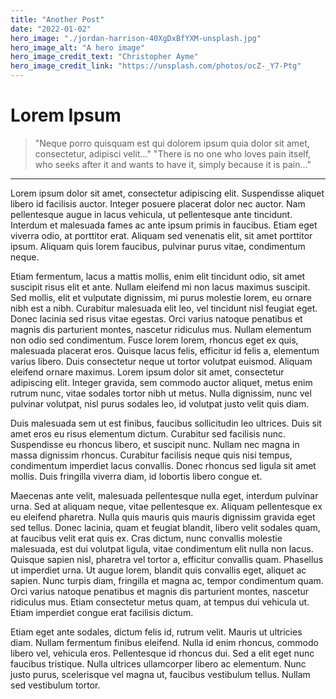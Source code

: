 ```yaml
---
title: "Another Post"
date: "2022-01-02"
hero_image: "./jordan-harrison-40XgDxBfYXM-unsplash.jpg"
hero_image_alt: "A hero image"
hero_image_credit_text: "Christopher Ayme"
hero_image_credit_link: "https://unsplash.com/photos/ocZ-_Y7-Ptg"
---
```

# Lorem Ipsum

> "Neque porro quisquam est qui dolorem ipsum quia dolor sit amet, consectetur, adipisci velit..."
> "There is no one who loves pain itself, who seeks after it and wants to have it, simply because it is pain..."

---


Lorem ipsum dolor sit amet, consectetur adipiscing elit. Suspendisse aliquet libero id facilisis auctor. Integer posuere placerat dolor nec auctor. Nam pellentesque augue in lacus vehicula, ut pellentesque ante tincidunt. Interdum et malesuada fames ac ante ipsum primis in faucibus. Etiam eget viverra odio, at porttitor erat. Aliquam sed venenatis elit, sit amet porttitor ipsum. Aliquam quis lorem faucibus, pulvinar purus vitae, condimentum neque.

Etiam fermentum, lacus a mattis mollis, enim elit tincidunt odio, sit amet suscipit risus elit et ante. Nullam eleifend mi non lacus maximus suscipit. Sed mollis, elit et vulputate dignissim, mi purus molestie lorem, eu ornare nibh est a nibh. Curabitur malesuada elit leo, vel tincidunt nisl feugiat eget. Donec lacinia sed risus vitae egestas. Orci varius natoque penatibus et magnis dis parturient montes, nascetur ridiculus mus. Nullam elementum non odio sed condimentum. Fusce lorem lorem, rhoncus eget ex quis, malesuada placerat eros. Quisque lacus felis, efficitur id felis a, elementum varius libero. Duis consectetur neque ut tortor volutpat euismod. Aliquam eleifend ornare maximus. Lorem ipsum dolor sit amet, consectetur adipiscing elit. Integer gravida, sem commodo auctor aliquet, metus enim rutrum nunc, vitae sodales tortor nibh ut metus. Nulla dignissim, nunc vel pulvinar volutpat, nisl purus sodales leo, id volutpat justo velit quis diam.

Duis malesuada sem ut est finibus, faucibus sollicitudin leo ultrices. Duis sit amet eros eu risus elementum dictum. Curabitur sed facilisis nunc. Suspendisse eu rhoncus libero, et suscipit nunc. Nullam nec magna in massa dignissim rhoncus. Curabitur facilisis neque quis nisi tempus, condimentum imperdiet lacus convallis. Donec rhoncus sed ligula sit amet mollis. Duis fringilla viverra diam, id lobortis libero congue et.

Maecenas ante velit, malesuada pellentesque nulla eget, interdum pulvinar urna. Sed at aliquam neque, vitae pellentesque ex. Aliquam pellentesque ex eu eleifend pharetra. Nulla quis mauris quis mauris dignissim gravida eget sed tellus. Donec lacinia, quam et feugiat blandit, libero velit sodales quam, at faucibus velit erat quis ex. Cras dictum, nunc convallis molestie malesuada, est dui volutpat ligula, vitae condimentum elit nulla non lacus. Quisque sapien nisl, pharetra vel tortor a, efficitur convallis quam. Phasellus ut imperdiet urna. Ut augue lorem, blandit quis convallis eget, aliquet ac sapien. Nunc turpis diam, fringilla et magna ac, tempor condimentum quam. Orci varius natoque penatibus et magnis dis parturient montes, nascetur ridiculus mus. Etiam consectetur metus quam, at tempus dui vehicula ut. Etiam imperdiet congue erat facilisis dictum.

Etiam eget ante sodales, dictum felis id, rutrum velit. Mauris ut ultricies diam. Nullam fermentum finibus eleifend. Nulla id enim rhoncus, commodo libero vel, vehicula eros. Pellentesque id rhoncus dui. Sed a elit eget nunc faucibus tristique. Nulla ultrices ullamcorper libero ac elementum. Nunc justo purus, scelerisque vel magna ut, faucibus vestibulum tellus. Nullam sed vestibulum tortor. 
